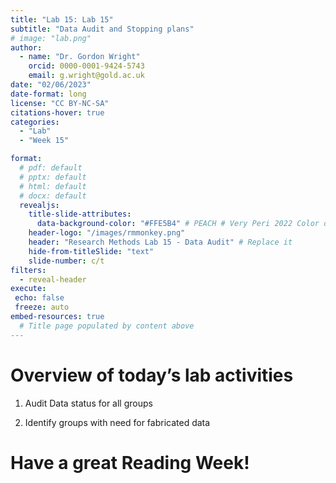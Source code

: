 ```yaml
---
title: "Lab 15: Lab 15"
subtitle: "Data Audit and Stopping plans"
# image: "lab.png"
author: 
  - name: "Dr. Gordon Wright"
    orcid: 0000-0001-9424-5743
    email: g.wright@gold.ac.uk
date: "02/06/2023"
date-format: long
license: "CC BY-NC-SA"
citations-hover: true
categories: 
  - "Lab"
  - "Week 15"

format: 
  # pdf: default
  # pptx: default
  # html: default
  # docx: default
  revealjs: 
    title-slide-attributes: 
      data-background-color: "#FFE5B4" # PEACH # Very Peri 2022 Color of the year
    header-logo: "/images/rmmonkey.png"
    header: "Research Methods Lab 15 - Data Audit" # Replace it
    hide-from-titleSlide: "text"
    slide-number: c/t
filters:
  - reveal-header
execute:
 echo: false
 freeze: auto
embed-resources: true
  # Title page populated by content above
---
```


# Overview of today's lab activities

1.  Audit Data status for all groups

2.  Identify groups with need for fabricated data

# Have a great Reading Week!
